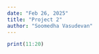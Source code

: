```yaml
---
date: "Feb 26, 2025"
title: "Project 2"
author: "Soomedha Vasudevan"
---
```



```r
print(11:20)
```

